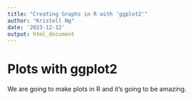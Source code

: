 ---
title: "Creating Graphs in R with 'ggplot2'"
author: "Kristell Ng"
date: '2023-12-12'
output: html_document
---
# Plots with ggplot2

We are going to make plots in R and it's going to be amazing.